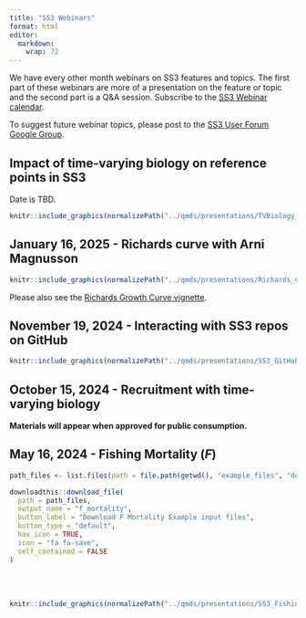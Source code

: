 ```yaml
---
title: "SS3 Webinars"
format: html
editor: 
  markdown: 
    wrap: 72
---
```


We have every other month webinars on SS3 features and topics. The first part of 
these webinars are more of a presentation on the feature or topic and the second
part is a Q&A session. Subscribe to the [SS3 Webinar calendar](https://calendar.google.com/calendar/u/0?cid=Y18zNWM2MWQ5Yjg1MGY1YjkwOGNiY2RjNjIwNmZlYzVkNDgxMmQ2ZTU0NDg3YjE0ZjM1ZGMzYmY0M2E3MGQyMmYxQGdyb3VwLmNhbGVuZGFyLmdvb2dsZS5jb20).

To suggest future webinar topics, please post to the [SS3 User Forum Google Group](https://groups.google.com/g/ss3-forum).

## Impact of time-varying biology on reference points in SS3
Date is TBD.
```r
knitr::include_graphics(normalizePath("../qmds/presentations/TVBiology_SR_RefPoints.pdf"))
```

## January 16, 2025 - Richards curve with Arni Magnusson

```r
knitr::include_graphics(normalizePath("../qmds/presentations/Richards_Curve_Webinar.pdf"))
```

Please also see the [Richards Growth Curve vignette](qmds/richards_growth_curve.qmd).

## November 19, 2024 - Interacting with SS3 repos on GitHub
```r
knitr::include_graphics(normalizePath("../qmds/presentations/SS3_GitHub_Workshop.pdf"))
```

## October 15, 2024 - Recruitment with time-varying biology
**Materials will appear when approved for public consumption.**

## May 16, 2024 - Fishing Mortality ($F$)

```r
path_files <- list.files(path = file.path(getwd(), "example_files", "demo_constant_timeseries"), full.names = TRUE)

downloadthis::download_file(
  path = path_files,
  output_name = "f_mortality",
  button_label = "Download F Mortality Example input files",
  button_type = "default",
  has_icon = TRUE,
  icon = "fa fa-save",
  self_contained = FALSE
)
```
  
<br/><br/>

```r
knitr::include_graphics(normalizePath("../qmds/presentations/SS3_Fishing_Mortality.pdf"))
```
